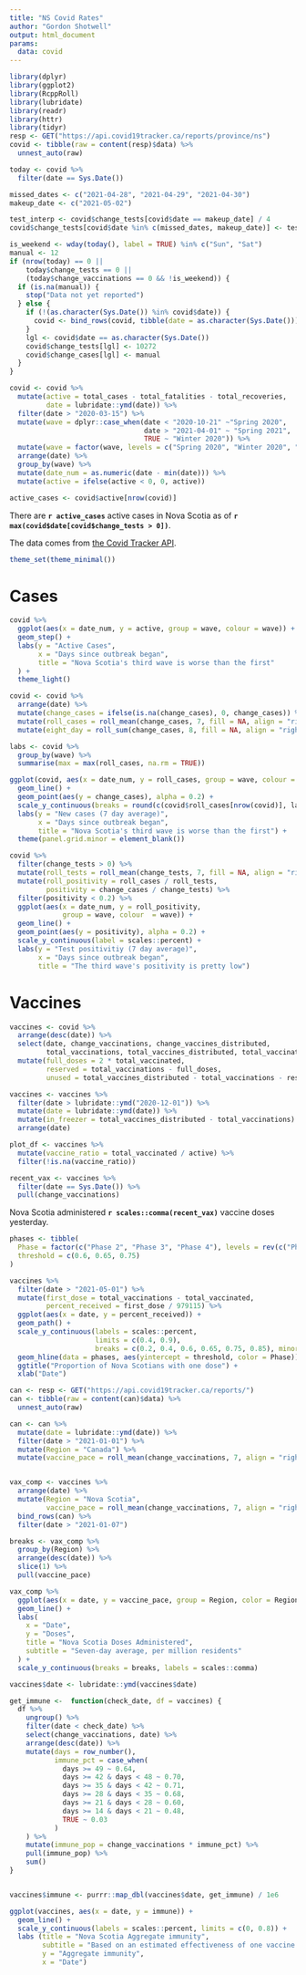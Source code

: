 ```yaml
---
title: "NS Covid Rates"
author: "Gordon Shotwell"
output: html_document
params:
  data: covid
---
```

```r
library(dplyr)
library(ggplot2)
library(RcppRoll)
library(lubridate)
library(readr)
library(httr)
library(tidyr)
resp <- GET("https://api.covid19tracker.ca/reports/province/ns")
covid <- tibble(raw = content(resp)$data) %>% 
  unnest_auto(raw)

today <- covid %>% 
  filter(date == Sys.Date())

missed_dates <- c("2021-04-28", "2021-04-29", "2021-04-30")
makeup_date <- c("2021-05-02")

test_interp <- covid$change_tests[covid$date == makeup_date] / 4
covid$change_tests[covid$date %in% c(missed_dates, makeup_date)] <- test_interp

is_weekend <- wday(today(), label = TRUE) %in% c("Sun", "Sat")
manual <- 12
if (nrow(today) == 0 ||
    today$change_tests == 0 ||
    (today$change_vaccinations == 0 && !is_weekend)) {
  if (is.na(manual)) {
    stop("Data not yet reported")
  } else {
    if (!(as.character(Sys.Date()) %in% covid$date)) {
      covid <- bind_rows(covid, tibble(date = as.character(Sys.Date())))
    }
    lgl <- covid$date == as.character(Sys.Date())
    covid$change_tests[lgl] <- 10272
    covid$change_cases[lgl] <- manual
  }
}

covid <- covid %>% 
  mutate(active = total_cases - total_fatalities - total_recoveries,
         date = lubridate::ymd(date)) %>%
  filter(date > "2020-03-15") %>% 
  mutate(wave = dplyr::case_when(date < "2020-10-21" ~"Spring 2020", 
                                 date > "2021-04-01" ~ "Spring 2021", 
                                 TRUE ~ "Winter 2020")) %>% 
  mutate(wave = factor(wave, levels = c("Spring 2020", "Winter 2020", "Spring 2021"))) %>% 
  arrange(date) %>% 
  group_by(wave) %>% 
  mutate(date_num = as.numeric(date - min(date))) %>% 
  mutate(active = ifelse(active < 0, 0, active)) 

active_cases <- covid$active[nrow(covid)]
```

There are **`r active_cases`** active cases in Nova Scotia as of **`r max(covid$date[covid$change_tests > 0])`**.

The data comes from [the Covid Tracker API](https://api.covid19tracker.ca/). 

```r
theme_set(theme_minimal())
```

# Cases 

```r
covid %>% 
  ggplot(aes(x = date_num, y = active, group = wave, colour = wave)) +
  geom_step() +
  labs(y = "Active Cases",
       x = "Days since outbreak began",
       title = "Nova Scotia's third wave is worse than the first"
  ) +
  theme_light()

covid <- covid %>% 
  arrange(date) %>% 
  mutate(change_cases = ifelse(is.na(change_cases), 0, change_cases)) %>% 
  mutate(roll_cases = roll_mean(change_cases, 7, fill = NA, align = "right")) %>%
  mutate(eight_day = roll_sum(change_cases, 8, fill = NA, align = "right")) 

labs <- covid %>% 
  group_by(wave) %>% 
  summarise(max = max(roll_cases, na.rm = TRUE))

ggplot(covid, aes(x = date_num, y = roll_cases, group = wave, colour = wave)) +
  geom_line() +
  geom_point(aes(y = change_cases), alpha = 0.2) +
  scale_y_continuous(breaks = round(c(covid$roll_cases[nrow(covid)], labs$max), 1)) +
  labs(y = "New cases (7 day average)",
       x = "Days since outbreak began",
       title = "Nova Scotia's third wave is worse than the first") +
  theme(panel.grid.minor = element_blank())
```

```r
covid %>%
  filter(change_tests > 0) %>% 
  mutate(roll_tests = roll_mean(change_tests, 7, fill = NA, align = "right")) %>%
  mutate(roll_positivity = roll_cases / roll_tests, 
         positivity = change_cases / change_tests) %>%
  filter(positivity < 0.2) %>% 
  ggplot(aes(x = date_num, y = roll_positivity,
             group = wave, colour  = wave)) +
  geom_line() +
  geom_point(aes(y = positivity), alpha = 0.2) +
  scale_y_continuous(label = scales::percent) +
  labs(y = "Test positivitiy (7 day average)",
       x = "Days since outbreak began",
       title = "The third wave's positivity is pretty low") 
```

# Vaccines

```r
vaccines <- covid %>% 
  arrange(desc(date)) %>% 
  select(date, change_vaccinations, change_vaccines_distributed, 
         total_vaccinations, total_vaccines_distributed, total_vaccinated, active) %>% 
  mutate(full_doses = 2 * total_vaccinated,
         reserved = total_vaccinations - full_doses,
         unused = total_vaccines_distributed - total_vaccinations - reserved)

vaccines <- vaccines %>% 
  filter(date > lubridate::ymd("2020-12-01")) %>% 
  mutate(date = lubridate::ymd(date)) %>% 
  mutate(in_freezer = total_vaccines_distributed - total_vaccinations) %>% 
  arrange(date)

plot_df <- vaccines %>% 
  mutate(vaccine_ratio = total_vaccinated / active) %>% 
  filter(!is.na(vaccine_ratio)) 

recent_vax <- vaccines %>% 
  filter(date == Sys.Date()) %>% 
  pull(change_vaccinations)
```


Nova Scotia administered **`r scales::comma(recent_vax)`** vaccine doses yesterday.

```r

phases <- tibble(
  Phase = factor(c("Phase 2", "Phase 3", "Phase 4"), levels = rev(c("Phase 2", "Phase 3", "Phase 4"))),
  threshold = c(0.6, 0.65, 0.75)
)

vaccines %>% 
  filter(date > "2021-05-01") %>% 
  mutate(first_dose = total_vaccinations - total_vaccinated,
         percent_received = first_dose / 979115) %>% 
  ggplot(aes(x = date, y = percent_received)) +
  geom_path() +
  scale_y_continuous(labels = scales::percent,
                     limits = c(0.4, 0.9),
                     breaks = c(0.2, 0.4, 0.6, 0.65, 0.75, 0.85), minor_breaks = NULL) +
  geom_hline(data = phases, aes(yintercept = threshold, color = Phase)) +
  ggtitle("Proportion of Nova Scotians with one dose") +
  xlab("Date")
```




```r
can <- resp <- GET("https://api.covid19tracker.ca/reports/")
can <- tibble(raw = content(can)$data) %>% 
  unnest_auto(raw)

can <- can %>% 
  mutate(date = lubridate::ymd(date)) %>% 
  filter(date > "2021-01-01") %>% 
  mutate(Region = "Canada") %>% 
  mutate(vaccine_pace = roll_mean(change_vaccinations, 7, align = "right", fill = 0, na.rm = TRUE) / 37)


vax_comp <- vaccines %>% 
  arrange(date) %>% 
  mutate(Region = "Nova Scotia",
         vaccine_pace = roll_mean(change_vaccinations, 7, align = "right", fill = 0, na.rm = TRUE) / 0.975) %>% 
  bind_rows(can) %>% 
  filter(date > "2021-01-07") 

breaks <- vax_comp %>% 
  group_by(Region) %>% 
  arrange(desc(date)) %>% 
  slice(1) %>% 
  pull(vaccine_pace)

vax_comp %>% 
  ggplot(aes(x = date, y = vaccine_pace, group = Region, color = Region)) +
  geom_line() +
  labs(
    x = "Date",
    y = "Doses",
    title = "Nova Scotia Doses Administered",
    subtitle = "Seven-day average, per million residents"
  ) +
  scale_y_continuous(breaks = breaks, labels = scales::comma)

```

```r
vaccines$date <- lubridate::ymd(vaccines$date)

get_immune <-  function(check_date, df = vaccines) {
  df %>% 
    ungroup() %>% 
    filter(date < check_date) %>% 
    select(change_vaccinations, date) %>% 
    arrange(desc(date)) %>% 
    mutate(days = row_number(), 
           immune_pct = case_when(
             days >= 49 ~ 0.64,
             days >= 42 & days < 48 ~ 0.70,
             days >= 35 & days < 42 ~ 0.71,
             days >= 28 & days < 35 ~ 0.68,
             days >= 21 & days < 28 ~ 0.60,
             days >= 14 & days < 21 ~ 0.48,
             TRUE ~ 0.03
           )
    ) %>% 
    mutate(immune_pop = change_vaccinations * immune_pct) %>% 
    pull(immune_pop) %>% 
    sum()
}


vaccines$immune <- purrr::map_dbl(vaccines$date, get_immune) / 1e6

ggplot(vaccines, aes(x = date, y = immune)) + 
  geom_line() +
  scale_y_continuous(labels = scales::percent, limits = c(0, 0.8)) +
  labs (title = "Nova Scotia Aggregate immunity",
        subtitle = "Based on an estimated effectiveness of one vaccine dose",
        y = "Aggregate immunity",
        x = "Date")


```



